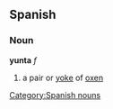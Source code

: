 == Spanish ==
=== Noun ===
'''yunta''' ''f''
# a pair or [[yoke]] of [[oxen]]

[[Category:Spanish nouns]]